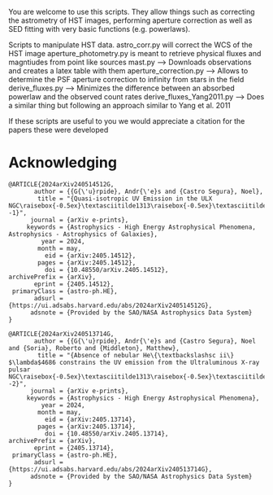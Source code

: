 You are welcome to use this scripts. They allow things such as correcting the astrometry of HST images, performing aperture correction as well as SED fitting with very basic functions (e.g. powerlaws).

Scripts to manipulate HST data.
astro_corr.py will correct the WCS of the HST image
aperture_photometry.py is meant to retrieve physical fluxes and magntiudes from point like sources
mast.py --> Downloads observations and creates a latex table with them
aperture_correction.py --> Allows to determine the PSF aperture correction to infinity from stars in the field
derive_fluxes.py --> Minimizes the difference between an absorbed powerlaw and the observed count rates
derive_fluxes_Yang2011.py --> Does a similar thing but following an approach similar to Yang et al. 2011


If these scripts are useful to you we would appreciate a citation for the papers these were developed

# Acknowledging
```
@ARTICLE{2024arXiv240514512G,
       author = {{G{\'u}rpide}, Andr{\'e}s and {Castro Segura}, Noel},
        title = "{Quasi-isotropic UV Emission in the ULX NGC\raisebox{-0.5ex}\textasciitilde1313\raisebox{-0.5ex}\textasciitildeX--1}",
      journal = {arXiv e-prints},
     keywords = {Astrophysics - High Energy Astrophysical Phenomena, Astrophysics - Astrophysics of Galaxies},
         year = 2024,
        month = may,
          eid = {arXiv:2405.14512},
        pages = {arXiv:2405.14512},
          doi = {10.48550/arXiv.2405.14512},
archivePrefix = {arXiv},
       eprint = {2405.14512},
 primaryClass = {astro-ph.HE},
       adsurl = {https://ui.adsabs.harvard.edu/abs/2024arXiv240514512G},
      adsnote = {Provided by the SAO/NASA Astrophysics Data System}
}
```
```
@ARTICLE{2024arXiv240513714G,
       author = {{G{\'u}rpide}, Andr{\'e}s and {Castro Segura}, Noel and {Soria}, Roberto and {Middleton}, Matthew},
        title = "{Absence of nebular He\{\textbackslashsc ii\} $\lambda$4686 constrains the UV emission from the Ultraluminous X-ray pulsar NGC\raisebox{-0.5ex}\textasciitilde1313\raisebox{-0.5ex}\textasciitildeX--2}",
      journal = {arXiv e-prints},
     keywords = {Astrophysics - High Energy Astrophysical Phenomena},
         year = 2024,
        month = may,
          eid = {arXiv:2405.13714},
        pages = {arXiv:2405.13714},
          doi = {10.48550/arXiv.2405.13714},
archivePrefix = {arXiv},
       eprint = {2405.13714},
 primaryClass = {astro-ph.HE},
       adsurl = {https://ui.adsabs.harvard.edu/abs/2024arXiv240513714G},
      adsnote = {Provided by the SAO/NASA Astrophysics Data System}
}
```
